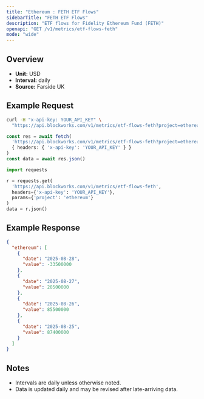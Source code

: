 ```yaml
---
title: "Ethereum : FETH ETF Flows"
sidebarTitle: "FETH ETF Flows"
description: "ETF flows for Fidelity Ethereum Fund (FETH)"
openapi: "GET /v1/metrics/etf-flows-feth"
mode: "wide"
---
```


## Overview

- **Unit:** USD
- **Interval:** daily
- **Source:** Farside UK

## Example Request

<CodeGroup>

```bash cURL
curl -H "x-api-key: YOUR_API_KEY" \
  "https://api.blockworks.com/v1/metrics/etf-flows-feth?project=ethereum"
```

```typescript TypeScript
const res = await fetch(
  'https://api.blockworks.com/v1/metrics/etf-flows-feth?project=ethereum',
  { headers: { 'x-api-key': 'YOUR_API_KEY' } }
)
const data = await res.json()
```

```python Python
import requests

r = requests.get(
  'https://api.blockworks.com/v1/metrics/etf-flows-feth',
  headers={'x-api-key': 'YOUR_API_KEY'},
  params={'project': 'ethereum'}
)
data = r.json()
```

</CodeGroup>

## Example Response

```json
{
  "ethereum": [
    {
      "date": "2025-08-28",
      "value": -33500000
    },
    {
      "date": "2025-08-27",
      "value": 20500000
    },
    {
      "date": "2025-08-26",
      "value": 85500000
    },
    {
      "date": "2025-08-25",
      "value": 87400000
    }
  ]
}
```

## Notes
- Intervals are daily unless otherwise noted.
- Data is updated daily and may be revised after late-arriving data.
